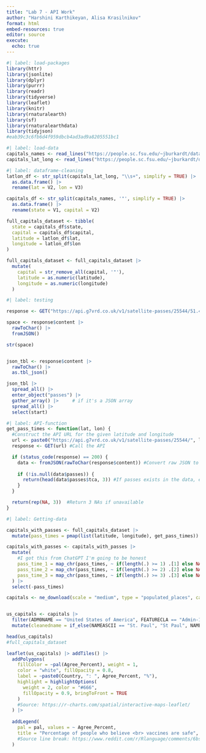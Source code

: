 ```yaml
---
title: "Lab 7 - API Work"
author: "Harshini Karthikeyan, Alisa Krasilnikov"
format: html
embed-resources: true
editor: source
execute: 
  echo: true
---
```


```r
#| label: load-packages
library(httr)
library(jsonlite)
library(dplyr)
library(purrr)
library(readr)
library(tidyverse)
library(leaflet)
library(knitr)
library(rnaturalearth)
library(sf)
library(rnaturalearthdata)
library(tidyjson)
#eab39c3c6fb6d4f959dbcb4ad3ad9a8205551bc1

```

```r
#| label: load-data
capitals_names <- read_lines("https://people.sc.fsu.edu/~jburkardt/datasets/states/state_capitals_name.txt")
capitals_lat_long <- read_lines("https://people.sc.fsu.edu/~jburkardt/datasets/states/state_capitals_ll.txt")
```

```r
#| label: dataframe-cleaning
latlon_df <- str_split(capitals_lat_long, "\\s+", simplify = TRUE) |>  
  as.data.frame() |> 
  rename(lat = V2, lon = V3)

capitals_df <- str_split(capitals_names, '"', simplify = TRUE) |>  
  as.data.frame() |> 
  rename(state = V1, capital = V2)

full_capitals_dataset <- tibble(
  state = capitals_df$state,
  capital = capitals_df$capital,
  latitude = latlon_df$lat,
  longitude = latlon_df$lon
)

full_capitals_dataset <- full_capitals_dataset |> 
  mutate(
    capital = str_remove_all(capital, '"'),
    latitude = as.numeric(latitude),
    longitude = as.numeric(longitude)
  )
```


```r
#| label: testing

response <- GET("https://api.g7vrd.co.uk/v1/satellite-passes/25544/51.45/-2.5833.json")

space <- response$content |> 
  rawToChar() |>  
  fromJSON()

str(space)


json_tbl <- response$content |> 
  rawToChar() |> 
  as.tbl_json()

json_tbl |>  
  spread_all() |> 
  enter_object("passes") |> 
  gather_array() |>     # if it's a JSON array
  spread_all() |> 
  select(start)
```

```r
#| label: API-function
get_pass_times <- function(lat, lon) {
  #Construct the API URL for the given latitude and longitude
  url <- paste0("https://api.g7vrd.co.uk/v1/satellite-passes/25544/", lat, "/", lon, ".json")
  response <- GET(url) #Call the API 

  if (status_code(response) == 200) {
    data <- fromJSON(rawToChar(response$content)) #Convert raw JSON to useable form
    
    if (!is.null(data$passes)) {
      return(head(data$passes$tca, 3)) #If passes exists in the data, extract first three pass times. Note that these are ordered descending, so it should get the earliest three times.
    }
  }

  return(rep(NA, 3))  #Return 3 NAs if unavailable
}
```


```r
#| label: Getting-data

capitals_with_passes <- full_capitals_dataset |> 
  mutate(pass_times = pmap(list(latitude, longitude), get_pass_times))

capitals_with_passes <- capitals_with_passes |> 
  mutate(
    #I got this from ChatGPT I'm going to be honest
    pass_time_1 = map_chr(pass_times, ~ if(length(.) >= 1) .[1] else NA), 
    pass_time_2 = map_chr(pass_times, ~ if(length(.) >= 2) .[2] else NA),
    pass_time_3 = map_chr(pass_times, ~ if(length(.) >= 3) .[3] else NA)
  ) |> 
  select(-pass_times)
```

```r
capitals <- ne_download(scale = "medium", type = "populated_places", category = "cultural", returnclass = "sf")


us_capitals <- capitals |>
  filter(ADM0NAME == "United States of America", FEATURECLA == "Admin-1 capital") |>
  mutate(cleanedname = if_else(NAMEASCII == "St. Paul", "St Paul", NAMEASCII))

```
```r
head(us_capitals)
#full_capitals_dataset

```

```r
leaflet(us_capitals) |> addTiles() |>
  addPolygons(
    fillColor = ~pal(Agree_Percent), weight = 1,
    color = "white", fillOpacity = 0.8,
    label = ~paste0(Country, ": ", Agree_Percent, "%"),
    highlight = highlightOptions(
      weight = 2, color = "#666",
      fillOpacity = 0.9, bringToFront = TRUE
    )
    #Source: https://r-charts.com/spatial/interactive-maps-leaflet/
  ) |>
  
  addLegend(
    pal = pal, values = ~ Agree_Percent,
    title = "Percentage of people who believe <br> vaccines are safe", position = "bottomright"
    #Source line break: https://www.reddit.com/r/Rlanguage/comments/6bsji1/add_line_break_to_leaflet_pop_up/
  ) 

```

